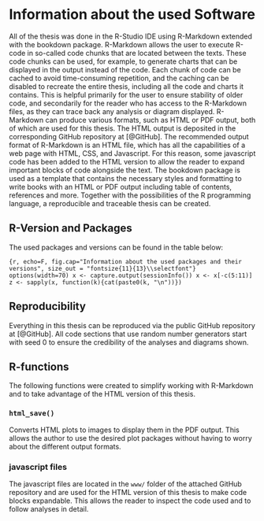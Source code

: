 # Information about the used Software
All of the thesis was done in the R-Studio IDE using R-Markdown extended with the bookdown package. R-Markdown allows the user to execute R-code in so-called code chunks that are located between the texts. These code chunks can be used, for example, to generate charts that can be displayed in the output instead of the code. Each chunk of code can be cached to avoid time-consuming repetition, and the caching can be disabled to recreate the entire thesis, including all the code and charts it contains. This is helpful primarily for the user to ensure stability of older code, and secondarily for the reader who has access to the R-Markdown files, as they can trace back any analysis or diagram displayed. R-Markdown can produce various formats, such as HTML or PDF output, both of which are used for this thesis. The HTML output is deposited in the corresponding GitHub repository at [@GitHub]. The recommended output format of R-Markdown is an HTML file, which has all the capabilities of a web page with HTML, CSS, and Javascript. For this reason, some javascript code has been added to the HTML version to allow the reader to expand important blocks of code alongside the text. The bookdown package is used as a template that contains the necessary styles and formatting to write books with an HTML or PDF output including table of contents, references and more. Together with the possibilities of the R programming language, a reproducible and traceable thesis can be created.



## R-Version and Packages
The used packages and versions can be found in the table below:


```{r, echo=F, fig.cap="Information about the used packages and their versions", size_out = "fontsize{11}{13}\\selectfont"}
options(width=70)
x <- capture.output(sessionInfo())
x <- x[-c(5:11)]
z <- sapply(x, function(k){cat(paste0(k, "\n"))})
```


## Reproducibility
Everything in this thesis can be reproduced via the public GitHub repository at [@GitHub]. All code sections that use random number generators start with seed 0 to ensure the credibility of the analyses and diagrams shown.


## R-functions
The following functions were created to simplify working with R-Markdown and to take advantage of the HTML version of this thesis.


### `html_save()`
Converts HTML plots to images to display them in the PDF output. This allows the author to use the desired plot packages without having to worry about the different output formats.


### javascript files
The javascript files are located in the `www/` folder of the attached GitHub repository and are used for the HTML version of this thesis to make code blocks expandable. This allows the reader to inspect the code used and to follow analyses in detail.
